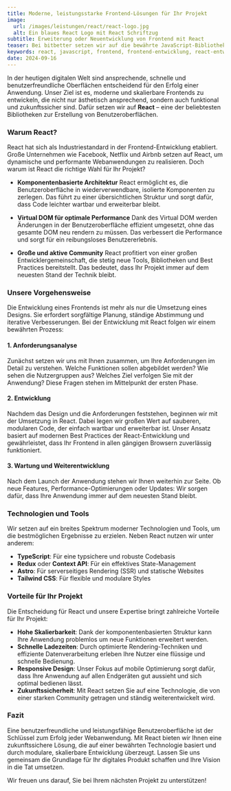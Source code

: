 ```yaml
---
title: Moderne, leistungsstarke Frontend-Lösungen für Ihr Projekt
image:
  url: /images/leistungen/react/react-logo.jpg
  alt: Ein blaues React Logo mit React Schriftzug
subtitle: Erweiterung oder Neuentwicklung von Frontend mit React
teaser: Bei bitbetter setzen wir auf die bewährte JavaScript-Bibliothek React, um leistungsstarke und skalierbare Webanwendungen für Ihr Unternehmen zu entwickeln. Unser Fokus liegt darauf, moderne, benutzerfreundliche Interfaces zu schaffen, die nicht nur überzeugen, sondern auch langfristig wartbar und erweiterbar sind. Mit unserem erfahrenen Team bieten wir Ihnen eine maßgeschneiderte Lösung, die genau auf Ihre Anforderungen abgestimmt ist – von der ersten Analyse bis hin zur kontinuierlichen Weiterentwicklung.
keywords: react, javascript, frontend, frontend-entwicklung, react-entwicklung, beratung, consulting
date: 2024-09-16
---
```


In der heutigen digitalen Welt sind ansprechende, schnelle und benutzerfreundliche Oberflächen entscheidend für den Erfolg einer Anwendung. Unser Ziel ist es, moderne und skalierbare Frontends zu entwickeln, die nicht nur ästhetisch ansprechend, sondern auch funktional und zukunftssicher sind. Dafür setzen wir auf **React** – eine der beliebtesten Bibliotheken zur Erstellung von Benutzeroberflächen.

### Warum React?

React hat sich als Industriestandard in der Frontend-Entwicklung etabliert. Große Unternehmen wie Facebook, Netflix und Airbnb setzen auf React, um dynamische und performante Webanwendungen zu realisieren. Doch warum ist React die richtige Wahl für Ihr Projekt?

- **Komponentenbasierte Architektur**
  React ermöglicht es, die Benutzeroberfläche in wiederverwendbare, isolierte Komponenten zu zerlegen. Das führt zu einer übersichtlichen Struktur und sorgt dafür, dass Code leichter wartbar und erweiterbar bleibt.

- **Virtual DOM für optimale Performance**
  Dank des Virtual DOM werden Änderungen in der Benutzeroberfläche effizient umgesetzt, ohne das gesamte DOM neu rendern zu müssen. Das verbessert die Performance und sorgt für ein reibungsloses Benutzererlebnis.

- **Große und aktive Community**
  React profitiert von einer großen Entwicklergemeinschaft, die stetig neue Tools, Bibliotheken und Best Practices bereitstellt. Das bedeutet, dass Ihr Projekt immer auf dem neuesten Stand der Technik bleibt.

### Unsere Vorgehensweise

Die Entwicklung eines Frontends ist mehr als nur die Umsetzung eines Designs. Sie erfordert sorgfältige Planung, ständige Abstimmung und iterative Verbesserungen. Bei der Entwicklung mit React folgen wir einem bewährten Prozess:

#### 1. **Anforderungsanalyse**
Zunächst setzen wir uns mit Ihnen zusammen, um Ihre Anforderungen im Detail zu verstehen. Welche Funktionen sollen abgebildet werden? Wie sehen die Nutzergruppen aus? Welches Ziel verfolgen Sie mit der Anwendung? Diese Fragen stehen im Mittelpunkt der ersten Phase.

#### 2. **Entwicklung**
Nachdem das Design und die Anforderungen feststehen, beginnen wir mit der Umsetzung in React. Dabei legen wir großen Wert auf sauberen, modularen Code, der einfach wartbar und erweiterbar ist. Unser Ansatz basiert auf modernen Best Practices der React-Entwicklung und gewährleistet, dass Ihr Frontend in allen gängigen Browsern zuverlässig funktioniert.
#### 3. **Wartung und Weiterentwicklung**
Nach dem Launch der Anwendung stehen wir Ihnen weiterhin zur Seite. Ob neue Features, Performance-Optimierungen oder Updates: Wir sorgen dafür, dass Ihre Anwendung immer auf dem neuesten Stand bleibt.


### Technologien und Tools

Wir setzen auf ein breites Spektrum moderner Technologien und Tools, um die bestmöglichen Ergebnisse zu erzielen. Neben React nutzen wir unter anderem:

- **TypeScript**: Für eine typsichere und robuste Codebasis
- **Redux** oder **Context API**: Für ein effektives State-Management
- **Astro**: Für serverseitiges Rendering (SSR) und statische Websites
- **Tailwind CSS**: Für flexible und modulare Styles

### Vorteile für Ihr Projekt

Die Entscheidung für React und unsere Expertise bringt zahlreiche Vorteile für Ihr Projekt:

- **Hohe Skalierbarkeit**: Dank der komponentenbasierten Struktur kann Ihre Anwendung problemlos um neue Funktionen erweitert werden.
- **Schnelle Ladezeiten**: Durch optimierte Rendering-Techniken und effiziente Datenverarbeitung erleben Ihre Nutzer eine flüssige und schnelle Bedienung.
- **Responsive Design**: Unser Fokus auf mobile Optimierung sorgt dafür, dass Ihre Anwendung auf allen Endgeräten gut aussieht und sich optimal bedienen lässt.
- **Zukunftssicherheit**: Mit React setzen Sie auf eine Technologie, die von einer starken Community getragen und ständig weiterentwickelt wird.

### Fazit

Eine benutzerfreundliche und leistungsfähige Benutzeroberfläche ist der Schlüssel zum Erfolg jeder Webanwendung. Mit React bieten wir Ihnen eine zukunftssichere Lösung, die auf einer bewährten Technologie basiert und durch modulare, skalierbare Entwicklung überzeugt. Lassen Sie uns gemeinsam die Grundlage für Ihr digitales Produkt schaffen und Ihre Vision in die Tat umsetzen.

Wir freuen uns darauf, Sie bei Ihrem nächsten Projekt zu unterstützen!

<div class="flex gap-4 not-prose items-center justify-center">
  <LinkButton
    variant={'dark'}
    caption={"Gespräch buchen"}
    dark={true}
    href={'https://cal.bitbetter.de/team/bitbetter/react'}
    newTab={true}
  />
  <LinkButton
    variant="grey"
    caption={"E-Mail schreiben"}
    href={'mailto:info@bitbetter.de'}
  />
</div>

